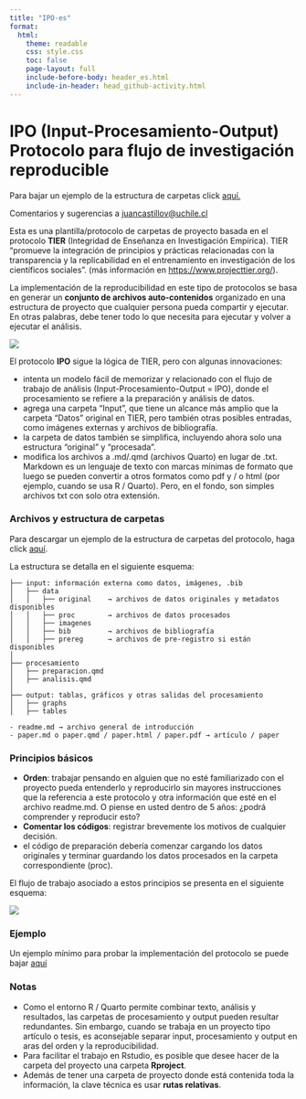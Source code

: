 ```yaml
---
title: "IPO-es"
format:
  html:
    theme: readable
    css: style.css
    toc: false
    page-layout: full
    include-before-body: header_es.html
    include-in-header: head_github-activity.html
---
```


<div>

# IPO (Input-Procesamiento-Output) Protocolo para flujo de investigación reproducible

Para bajar un ejemplo de la estructura de carpetas click [aquí.](https://github.com/lisa-coes/ipo/tree/a76149bd2d6180850fba5f26113e907f539771f1/IPO_template)

Comentarios y sugerencias a [juancastillov\@uchile.cl](juancastillov@uchile.cl)

</div>

Esta es una plantilla/protocolo de carpetas de proyecto basada en el protocolo **TIER** (Integridad de Enseñanza en Investigación Empírica). TIER "promueve la integración de principios y prácticas relacionadas con la transparencia y la replicabilidad en el entrenamiento en investigación de los científicos sociales". (más información en <https://www.projecttier.org/>).

La implementación de la reproducibilidad en este tipo de protocolos se basa en generar un **conjunto de archivos auto-contenidos** organizado en una estructura de proyecto que cualquier persona pueda compartir y ejecutar. En otras palabras, debe tener todo lo que necesita para ejecutar y volver a ejecutar el análisis.

![](https://mfr.de-1.osf.io/export?url=https://osf.io/ftkq8/?direct%26mode=render%26action=download%26public_file=True&initialWidth=848&childId=mfrIframe&parentTitle=OSF+%7C+reproducibiity_relocates_time.png&parentUrl=https://osf.io/ftkq8/&format=2400x2400.jpeg)

El protocolo **IPO** sigue la lógica de TIER, pero con algunas innovaciones:

-   intenta un modelo fácil de memorizar y relacionado con el flujo de trabajo de análisis (Input-Procesamiento-Output = IPO), donde el procesamiento se refiere a la preparación y análisis de datos.
-   agrega una carpeta "Input", que tiene un alcance más amplio que la carpeta "Datos" original en TIER, pero también otras posibles entradas, como imágenes externas y archivos de bibliografía.
-   la carpeta de datos también se simplifica, incluyendo ahora solo una estructura "original" y "procesada".
-   modifica los archivos a .md/.qmd (archivos Quarto) en lugar de .txt. Markdown es un lenguaje de texto con marcas mínimas de formato que luego se pueden convertir a otros formatos como pdf y / o html (por ejemplo, cuando se usa R / Quarto). Pero, en el fondo, son simples archivos txt con solo otra extensión.

### Archivos y estructura de carpetas

Para descargar un ejemplo de la estructura de carpetas del protocolo, haga click [aquí](https://juancarloscastillo.github.io/ipo/IPO_template/IPO-Project_template.tar.gz).

La estructura se detalla en el siguiente esquema:

``` plaintext
├── input: información externa como datos, imágenes, .bib
│   ├── data
│   │   ├── original    → archivos de datos originales y metadatos disponibles
│   │   ├── proc        → archivos de datos procesados
│   │   ├── imagenes
│   │   ├── bib         → archivos de bibliografía
│   │   ├── prereg      → archivos de pre-registro si están disponibles
│
├── procesamiento
│   ├── preparacion.qmd
│   ├── analisis.qmd
│
├── output: tablas, gráficos y otras salidas del procesamiento
│   ├── graphs
│   ├── tables

- readme.md → archivo general de introducción
- paper.md o paper.qmd / paper.html / paper.pdf → artículo / paper
```

### Principios básicos

-   **Orden**: trabajar pensando en alguien que no esté familiarizado con el proyecto pueda entenderlo y reproducirlo sin mayores instrucciones que la referencia a este protocolo y otra información que esté en el archivo readme.md. O piense en usted dentro de 5 años: ¿podrá comprender y reproducir esto?
-   **Comentar los códigos**: registrar brevemente los motivos de cualquier decisión.
-   el código de preparación debería comenzar cargando los datos originales y terminar guardando los datos procesados en la carpeta correspondiente (proc).

El flujo de trabajo asociado a estos principios se presenta en el siguiente esquema:

![](https://multivariada.netlify.app/images/produccion2.png)

### Ejemplo

Un ejemplo mínimo para probar la implementación del protocolo se puede bajar [aquí](https://juancarloscastillo.github.io/ipo/IPO_miniex/IPO_miniex.tar.gz)

### Notas

-   Como el entorno R / Quarto permite combinar texto, análisis y resultados, las carpetas de procesamiento y output pueden resultar redundantes. Sin embargo, cuando se trabaja en un proyecto tipo artículo o tesis, es aconsejable separar input, procesamiento y output en aras del orden y la reproducibilidad.
-   Para facilitar el trabajo en Rstudio, es posible que desee hacer de la carpeta del proyecto una carpeta **Rproject**.
-   Además de tener una carpeta de proyecto donde está contenida toda la información, la clave técnica es usar **rutas relativas**.
